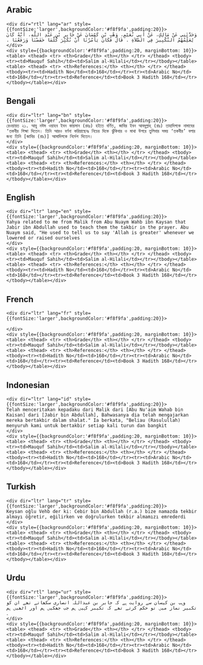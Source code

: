 ## Arabic


    <div dir="rtl" lang="ar" style={{fontSize:'larger',backgroundColor:'#f8f9fa',padding:20}}>
    وَحَدَّثَنِي عَنْ مَالِكٍ، عَنْ أَبِي نُعَيْمٍ، وَهْبِ بْنِ كَيْسَانَ عَنْ جَابِرِ بْنِ عَبْدِ اللَّهِ، أَنَّهُ كَانَ يُعَلِّمُهُمُ التَّكْبِيرَ فِي الصَّلاَةِ ‏.‏ قَالَ فَكَانَ يَأْمُرُنَا أَنْ نُكَبِّرَ كُلَّمَا خَفَضْنَا وَرَفَعْنَا ‏.‏
    </div>
    <div style={{backgroundColor:'#f8f9fa',padding:20, marginBottom: 10}}><table> <thead> <tr> <th>Grade</th> <th></th> </tr> </thead> <tbody> <tr><td>Mauquf Sahih</td><td>Salim al-Hilali</td></tr></tbody></table><table> <thead> <tr> <th>References:</th> <th></th> </tr> </thead> <tbody><tr><td>Hadith No</td><td>168</td></tr><tr><td>Arabic No</td><td>168</td></tr><tr><td>Reference</td><td>Book 3 Hadith 168</td></tr></tbody></table></div>

## Bengali


    <div dir="ltr" lang="bn" style={{fontSize:'larger',backgroundColor:'#f8f9fa',padding:20}}>
    রেওয়ায়ত ২১. আবু নঈম ওয়াহব ইবন কায়সান (রহঃ) হইতে বর্ণিত, জাবির ইবন আবদুল্লাহ্ (রাঃ) তাহাদিগকে নামাযের ‘তকবীর শিক্ষা দিতেন। তিনি আরও বর্ণনা করিয়াছেনঃ নিচের দিকে ঝুঁকিবার ও মাথা উপরে তুলিবার সময় ‘তকবীর’ বলার জন্য তিনি [জাবির (রাঃ)] আমাদিগকে নির্দেশ দিতেন।
    </div>
    <div style={{backgroundColor:'#f8f9fa',padding:20, marginBottom: 10}}><table> <thead> <tr> <th>Grade</th> <th></th> </tr> </thead> <tbody> <tr><td>Mauquf Sahih</td><td>Salim al-Hilali</td></tr></tbody></table><table> <thead> <tr> <th>References:</th> <th></th> </tr> </thead> <tbody><tr><td>Hadith No</td><td>168</td></tr><tr><td>Arabic No</td><td>168</td></tr><tr><td>Reference</td><td>Book 3 Hadith 168</td></tr></tbody></table></div>

## English


    <div dir="ltr" lang="en" style={{fontSize:'larger',backgroundColor:'#f8f9fa',padding:20}}>
    Yahya related to me from Malik from Abu Nuaym Wahb ibn Kaysan that Jabir ibn Abdullah used to teach them the takbir in the prayer. Abu Nuaym said, "He used to tell us to say 'Allah is greater' whenever we lowered or raised ourselves
    </div>
    <div style={{backgroundColor:'#f8f9fa',padding:20, marginBottom: 10}}><table> <thead> <tr> <th>Grade</th> <th></th> </tr> </thead> <tbody> <tr><td>Mauquf Sahih</td><td>Salim al-Hilali</td></tr></tbody></table><table> <thead> <tr> <th>References:</th> <th></th> </tr> </thead> <tbody><tr><td>Hadith No</td><td>168</td></tr><tr><td>Arabic No</td><td>168</td></tr><tr><td>Reference</td><td>Book 3 Hadith 168</td></tr></tbody></table></div>

## French


    <div dir="ltr" lang="fr" style={{fontSize:'larger',backgroundColor:'#f8f9fa',padding:20}}>
    
    </div>
    <div style={{backgroundColor:'#f8f9fa',padding:20, marginBottom: 10}}><table> <thead> <tr> <th>Grade</th> <th></th> </tr> </thead> <tbody> <tr><td>Mauquf Sahih</td><td>Salim al-Hilali</td></tr></tbody></table><table> <thead> <tr> <th>References:</th> <th></th> </tr> </thead> <tbody><tr><td>Hadith No</td><td>168</td></tr><tr><td>Arabic No</td><td>168</td></tr><tr><td>Reference</td><td>Book 3 Hadith 168</td></tr></tbody></table></div>

## Indonesian


    <div dir="ltr" lang="id" style={{fontSize:'larger',backgroundColor:'#f8f9fa',padding:20}}>
    Telah menceritakan kepadaku dari Malik dari [Abu Nu'aim Wahab bin Kaisan] dari [Jabir bin Abdullah], Bahwasanya dia telah mengajarkan mereka bertakbir dalam shalat." Ia berkata, "Beliau (Rasulullah) menyuruh kami untuk bertakbir setiap kali turun dan bangkit
    </div>
    <div style={{backgroundColor:'#f8f9fa',padding:20, marginBottom: 10}}><table> <thead> <tr> <th>Grade</th> <th></th> </tr> </thead> <tbody> <tr><td>Mauquf Sahih</td><td>Salim al-Hilali</td></tr></tbody></table><table> <thead> <tr> <th>References:</th> <th></th> </tr> </thead> <tbody><tr><td>Hadith No</td><td>168</td></tr><tr><td>Arabic No</td><td>168</td></tr><tr><td>Reference</td><td>Book 3 Hadith 168</td></tr></tbody></table></div>

## Turkish


    <div dir="ltr" lang="tr" style={{fontSize:'larger',backgroundColor:'#f8f9fa',padding:20}}>
    Keysan oğlu Vehb der ki: Cebir bin Abdullah (r.a.) bize namazda tekbir almayı öğretir, eğilirken ve doğrulurken tekbir almamızı emrederdi
    </div>
    <div style={{backgroundColor:'#f8f9fa',padding:20, marginBottom: 10}}><table> <thead> <tr> <th>Grade</th> <th></th> </tr> </thead> <tbody> <tr><td>Mauquf Sahih</td><td>Salim al-Hilali</td></tr></tbody></table><table> <thead> <tr> <th>References:</th> <th></th> </tr> </thead> <tbody><tr><td>Hadith No</td><td>168</td></tr><tr><td>Arabic No</td><td>168</td></tr><tr><td>Reference</td><td>Book 3 Hadith 168</td></tr></tbody></table></div>

## Urdu


    <div dir="rtl" lang="ur" style={{fontSize:'larger',backgroundColor:'#f8f9fa',padding:20}}>
    وہب بن کیسان سے روایت ہے کہ جابر بن عبداللہ انصاری سکھاتے تھے ان کو تکبیر نماز میں تو حکم کرتے تھے کہ تکیبر کہیں ہم جب جھکیں ہم اور اٹھیں ہم ۔
    </div>
    <div style={{backgroundColor:'#f8f9fa',padding:20, marginBottom: 10}}><table> <thead> <tr> <th>Grade</th> <th></th> </tr> </thead> <tbody> <tr><td>Mauquf Sahih</td><td>Salim al-Hilali</td></tr></tbody></table><table> <thead> <tr> <th>References:</th> <th></th> </tr> </thead> <tbody><tr><td>Hadith No</td><td>168</td></tr><tr><td>Arabic No</td><td>168</td></tr><tr><td>Reference</td><td>Book 3 Hadith 168</td></tr></tbody></table></div>